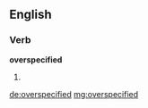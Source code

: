 ==English==

===Verb===
'''overspecified'''

# {{en-past of|overspecify}}

[[de:overspecified]]
[[mg:overspecified]]